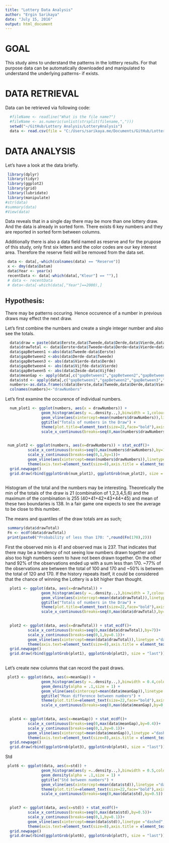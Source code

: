 ---
title: "Lottery Data Analysis"
author: "Ergin Sarikaya"
date: "July 15, 2016"
output: html_document
---

# GOAL

This study aims to understand the patterns in the lotttery results. For that purpose data can be automatically downloaded and manipulated to understand the underlying patterns- if exists.

# DATA RETRIEVAL

Data can be retrieved via following code:

```{r, echo=FALSE,cache=TRUE}
  #fileName <- readline("What is the file name?")
  #fileName <- as.numeric(unlist(strsplit(filename,",")))
  setwd("~/GitHub/Lottery Analysis/LotteryAnalysis")
  data <- read.csv(file = "C:/Users/sarikaya.me/Documents/GitHub/Lottery Analysis/LotteryAnalysis/Lotterydata.csv",sep = ";")
```


# DATA ANALYSIS
Let's have a look at the data briefly.

```{r, echo=FALSE}
 library(dplyr)
 library(tidyr)
 library(ggplot2)
 library(grid)
 library(lubridate)
 library(manipulate)
#str(data)
#summary(data)
#View(data)
```

Data reveals that in a single day there may be more than one lottery draw. And the data is already in sorted form. There exists 6 key numbers and they are reported in sorted form  between columns.

Additionally there is also a data field named as reserve and for the prupose of this study, only first six letters and the color codes are our key interest area. Therefore the reserve field will be removed from the data set.

```{r, echo=FALSE,cache=TRUE}
 data <- data[,-which(colnames(data) == "Reserve")]
 x <- dmy(data$Datum)
 data$Year <- year(x)
 recentData <- data[-which(data[,"Kleur"] == ""),]
 # data <- recentData
 # data<-data[-which(data[,"Year"]==2000),]
```

## Hypothesis:
There may be patterns occuring. Hence occurence of a number in previous draws may effect the next draw.

Let's first combine the numbers and create a single integer number and also see the totals.

```{r,echo=FALSE,cache=TRUE}
  data$draw = paste(data$Eerste,data$Tweede,data$Derde,data$Vierde,data$Vijfde,data$Zesde,sep="")
  data$drawTotal <- data$Eerste+data$Tweede+data$Derde+data$Vierde+data$Vijfde+data$Zesde
  data$gapBetween1 <-abs(data$Tweede-data$Eerste)
  data$gapBetween2 <-abs(data$Derde-data$Tweede)
  data$gapBetween3 <- abs(data$Vierde-data$Derde)
  data$gapBetween4 <- abs(data$Vijfde-data$Vierde)
  data$gapBetween5 <- abs(data$Zesde-data$Vijfde)
  data$meanGap <- apply(data[,c("gapBetween1","gapBetween2","gapBetween3","gapBetween4","gapBetween5")],1,mean)
  data$std <- apply(data[,c("gapBetween1","gapBetween2","gapBetween3","gapBetween4","gapBetween5")],1,sd)
  numbers<-as.data.frame(c(data$Eerste,data$Tweede,data$Derde,data$Vierde,data$Vijfde,data$Zesde))
  colnames(numbers)<-"drawNumbers"
```


Let's first examine the occurence of individual numbers.
```{r,cache=TRUE,echo=FALSE}
  num_plot1 <- ggplot(numbers, aes(x = drawNumbers)) +
                geom_histogram(aes(y =..density..,),binwidth = 1,colour = "dark green", fill = "light blue") +                 geom_density(alpha = .1,size = 1) + 
                geom_vline(aes(xintercept=mean(numbers$drawNumbers)),linetype ="dashed",colour = "red", size = 2) +
                ggtitle("Totals of numbers in the Draw") + 
                theme(plot.title=element_text(size=22,face="bold"),axis.text=element_text(size=8),axis.title = element_text(size=8))+
                scale_x_continuous(breaks=seq(0,max(numbers$drawNumbers),by=1))

  
 num_plot2 <- ggplot(numbers, aes(x=drawNumbers)) + stat_ecdf()+
          scale_x_continuous(breaks=seq(0,max(numbers$drawNumbers),by=1))+
          scale_y_continuous(breaks=seq(0,1,by=1))+
          geom_vline(aes(xintercept=mean(numbers$drawNumbers)),linetype ="dashed",colour = "red", size = 2) +
          theme(axis.text=element_text(size=8),axis.title = element_text(size=8))
  grid.newpage()
  grid.draw(rbind(ggplotGrob(num_plot1), ggplotGrob(num_plot2), size = "last"))
         
```


Histogram of the total and the numbers may be interesting. Theoretically the min of the totals of the draw is 21 (combination of 1,2,3,4,5,6) and the maximum of the combination is 255 (40+41+42+43+44+45) and mean of these two boundaries is 138. In a fair game one expects to see the average to be close to this number. 

The means and quantiles of the draw totals are as such;
```{r,echo=FALSE}
 summary(data$drawTotal)
 Fn <- ecdf(data$drawTotal)
 print(paste0("Probability of less than 170: ",round(Fn(170),2)))

```

First the observed min is 41 and observed max is 237. That indicates that there may be a tendency of not seeing low numbers drawn together and also too high numbers seem to have not been drawn together. On the other hand 92% of the observations ended up with a sum less than 170. ~77% of the observations are between the total of 100 and 170 and ~50% is between the total of 120 and 170. If the history repeats itself, it could be considered that the chance of winning the Lottery is a bit higher than thought. 

```{r,cache=TRUE,echo=FALSE}
  plot1 <- ggplot(data, aes(x=drawTotal)) +
                geom_histogram(aes(y =..density..,),binwidth = 7,colour = "dark green", fill = "light blue") +                 geom_density(alpha = .1,size = 1) + 
                geom_vline(aes(xintercept=mean(data$drawTotal)),linetype ="dashed",colour = "red", size = 2) +
                ggtitle("Totals of numbers in the Draw") + 
                theme(plot.title=element_text(size=22,face="bold"),axis.text=element_text(size=8),axis.title = element_text(size=8))+
                scale_x_continuous(breaks=seq(0,max(data$drawTotal),by=7))

  
  plot2 <- ggplot(data, aes(x=drawTotal)) + stat_ecdf()+
          scale_x_continuous(breaks=seq(0,max(data$drawTotal),by=7))+
          scale_y_continuous(breaks=seq(0,1,by=0.1))+
          geom_vline(aes(xintercept=mean(data$drawTotal)),linetype ="dashed",colour = "red", size = 2) +
          theme(axis.text=element_text(size=8),axis.title = element_text(size=8))
  grid.newpage()
  grid.draw(rbind(ggplotGrob(plot1), ggplotGrob(plot2), size = "last"))
         
```



Let's create new columns that can record the past draws.

```{r, echo=FALSE, cache=TRUE}
 plot3 <- ggplot(data, aes(x=meanGap)) +
                geom_histogram(aes(y =..density..,),binwidth = 0.4,colour = "dark green", fill = "light blue")+
                geom_density(alpha = .1,size = 1) + 
                geom_vline(aes(xintercept=mean(data$meanGap)),linetype ="dashed",colour = "red", size = 2) +
                ggtitle("Mean difference between numbers") + 
                theme(plot.title=element_text(size=22,face="bold"),axis.text=element_text(size=8),axis.title = element_text(size=8))+
                scale_x_continuous(breaks=seq(0,max(data$meanGap),by=0.4))

  
  plot4 <- ggplot(data, aes(x=meanGap)) + stat_ecdf()+
          scale_x_continuous(breaks=seq(0,max(data$meanGap),by=0.4))+
          scale_y_continuous(breaks=seq(0,1,by=0.1))+
          geom_vline(aes(xintercept=mean(data$meanGap)),linetype ="dashed",colour = "red", size = 2)+
          theme(axis.text=element_text(size=8),axis.title = element_text(size=8))
  grid.newpage()
  grid.draw(rbind(ggplotGrob(plot3), ggplotGrob(plot4), size = "last"))
```



Std
```{r, echo=FALSE, cache=TRUE}
 plot6 <- ggplot(data, aes(x=std)) +
                geom_histogram(aes(y =..density..,),binwidth = 0.5,colour = "dark green", fill = "light blue")+
                geom_density(alpha = .1,size = 1) + 
                ggtitle("Std between numbers") + 
                geom_vline(aes(xintercept=mean(data$std)),linetype ="dashed",colour = "red", size = 2) +
                theme(plot.title=element_text(size=22,face="bold"),axis.text=element_text(size=8),axis.title = element_text(size=8))+
                scale_x_continuous(breaks=seq(0,max(data$std),by=0.5))

  
  plot7 <- ggplot(data, aes(x=std)) + stat_ecdf()+
          scale_x_continuous(breaks=seq(0,max(data$std),by=0.5))+
          scale_y_continuous(breaks=seq(0,1,by=0.1))+
          geom_vline(aes(xintercept=mean(data$std)),linetype ="dashed",colour = "red", size = 2) +
          theme(axis.text=element_text(size=8),axis.title = element_text(size=8))
  grid.newpage()
  grid.draw(rbind(ggplotGrob(plot6), ggplotGrob(plot7), size = "last"))
```
